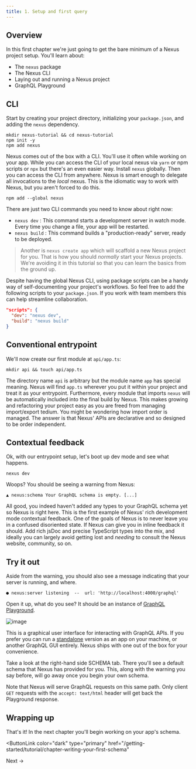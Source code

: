 ```yaml
---
title: 1. Setup and first query
---
```


## Overview

In this first chapter we're just going to get the bare minimum of a Nexus project setup. You'll learn about:

- The `nexus` package
- The Nexus CLI
- Laying out and running a Nexus project
- GraphQL Playground

## CLI

Start by creating your project directory, initializing your `package.json`, and adding the `nexus` dependency.

```bash-symbol
mkdir nexus-tutorial && cd nexus-tutorial
npm init -y
npm add nexus
```

Nexus comes out of the box with a CLI. You'll use it often while working on your app. While you can access the CLI of your local nexus via `yarn` or npm scripts or `npx` but there's an even easier way. Install `nexus` globally. Then you can access the CLI from anywhere. Nexus is smart enough to delegate all invocations to the _local_ nexus. This is the idiomatic way to work with Nexus, but you aren't forced to do this.

```bash-symbol
npm add --global nexus
```

There are just two CLI commands you need to know about right now:

- `nexus dev` : This command starts a development server in watch mode. Every time you change a file, your app will be restarted.
- `nexus build` : This command builds a "production-ready" server, ready to be deployed.

> Another is `nexus create app` which will scaffold a new Nexus project for you. That is how you should _normally_ start your Nexus projects. We're avoiding it in this tutorial so that you can learn the basics from the ground up.

Despite having the global Nexus CLI, using package scripts can be a handy way of self-documenting your project's workflows. So feel free to add the following scripts to your `package.json`. If you work with team members this can help streamline collaboration.

```json
"scripts": {
  "dev": "nexus dev",
  "build": "nexus build"
}
```

## Conventional entrypoint

We'll now create our first module at `api/app.ts`:

```bash-symbol
mkdir api && touch api/app.ts
```

The directory name `api` is arbitrary but the module name `app` has special meaning. Nexus will find `app.ts` wherever you put it within your project and treat it as your entrypoint. Furthermore, every module that imports `nexus` will be automatically included into the final build by Nexus. This makes growing and refactoring your project easy as you are freed from managing import/export tedium. You might be wondering how import order is managed. The answer is that Nexus' APIs are declarative and so designed to be order independent.

## Contextual feedback

Ok, with our entrypoint setup, let's boot up dev mode and see what happens.

```bash-symbol
nexus dev
```

Woops? You should be seeing a warning from Nexus:

```bash-symbol
▲ nexus:schema Your GraphQL schema is empty. [...]
```

All good, you indeed haven't added any types to your GraphQL schema yet so Nexus is right here. This is the first example of Nexus' rich development mode contextual feedback. One of the goals of Nexus is to never leave you in a confused disoriented state. If Nexus can give you in inline feedback it should. Add rich jsDoc and precise TypeScript types into the mix, and ideally you can largely avoid getting lost and _needing_ to consult the Nexus website, community, so on.

## Try it out

Aside from the warning, you should also see a message indicating that your server is running, and where.

```bash-symbol
● nexus:server listening  --  url: 'http://localhost:4000/graphql'
```

Open it up, what do you see? It should be an instance of [GraphQL Playground](https://github.com/prisma-labs/graphql-playground).

![image](https://user-images.githubusercontent.com/284476/83534302-ae1b7d00-a4be-11ea-9a13-2665bf152e2a.png)

This is a graphical user interface for interacting with GraphQL APIs. If you prefer you can run a [standalone](https://www.electronjs.org/apps/graphql-playground) version as an app on your machine, or another GraphQL GUI entirely. Nexus ships with one out of the box for your convenience.

Take a look at the right-hand side SCHEMA tab. There you'll see a default schema that Nexus has provided for you. This, along with the warning you say before, will go away once you begin your own schema.

Note that Nexus will serve GraphQL requests on this same path. Only client `GET` requests with the `accept: text/html` header will get back the Playground response.

## Wrapping up

That's it! In the next chapter you'll begin working on your app's schema.

<ButtonLink
  color="dark"
  type="primary"
  href="/getting-started/tutorial/chapter-writing-your-first-schema"
>
  Next &rarr;
</ButtonLink>
